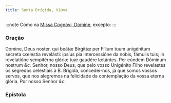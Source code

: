 ```yaml
---
title: Santa Brígida, Viúva
---
```


:::note
Como na [Missa Cognóvi, Dómine](../comum/24nemvirgensnemmartires), excepto:
:::

### Oração

<div class="grid grid-cols-2 gap-5">
  <span class="text-justify">
    Dómine, Deus noster, qui beátæ Birgíttæ per Fílium tuum unigénitum secreta
    cœléstia revelásti: ipsíus pia intercessióne da nobis, fámulis tuis; in
    revelatióne sempitérna glóriæ tuæ gaudére lætántes. Per eúndem Dóminum
    nostrum <em>&c.</em>
  </span>
  <span class="text-justify">
    Senhor, nosso Deus, que pelo vosso Unigénito Filho revelastes os segredos
    celestiais à B. Brígida, concedei-nos, já que somos vossos servos, que nos
    alegremos na felicidade da contemplação da vossa eterna glória. Por nosso
    Senhor <em>&c.</em>
  </span>
</div>

### Epístola


<LinkCard href="/missal/santos/05-04-1#epístola" title="Santa Mónica, Viúva" />
